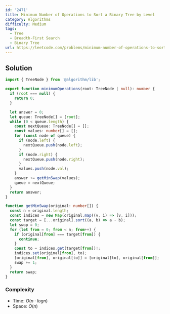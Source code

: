 ```yaml
---
id: '2471'
title: Minimum Number of Operations to Sort a Binary Tree by Level
category: Algorithms
difficulty: Medium
tags:
  - Tree
  - Breadth-First Search
  - Binary Tree
url: https://leetcode.com/problems/minimum-number-of-operations-to-sort-a-binary-tree-by-level
---
```


## Solution

```typescript showLineNumbers
import { TreeNode } from '@algorithm/lib';

export function minimumOperations(root: TreeNode | null): number {
  if (root === null) {
    return 0;
  }

  let answer = 0;
  let queue: TreeNode[] = [root];
  while (0 < queue.length) {
    const nextQueue: TreeNode[] = [];
    const values: number[] = [];
    for (const node of queue) {
      if (node.left) {
        nextQueue.push(node.left);
      }
      if (node.right) {
        nextQueue.push(node.right);
      }
      values.push(node.val);
    }
    answer += getMinSwap(values);
    queue = nextQueue;
  }
  return answer;
}

function getMinSwap(original: number[]) {
  const n = original.length;
  const indices = new Map(original.map((v, i) => [v, i]));
  const target = [...original].sort((a, b) => a - b);
  let swap = 0;
  for (let from = 0; from < n; from++) {
    if (original[from] === target[from]) {
      continue;
    }
    const to = indices.get(target[from])!;
    indices.set(original[from], to);
    [original[from], original[to]] = [original[to], original[from]];
    swap += 1;
  }
  return swap;
}
```

### Complexity

- Time: $O(n \cdot logn)$
- Space: $O(n)$
